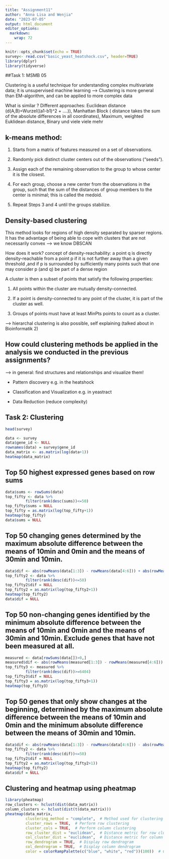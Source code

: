 ```yaml
---
title: "Assignment11"
author: "Anna Lisa and Wenjia"
date: "2023-07-05"
output: html_document
editor_options: 
  markdown: 
    wrap: 72
---
```


```r
knitr::opts_chunk$set(echo = TRUE)
survey<- read.csv("basic_yeast_heatshock.csv", header=TRUE)
library(dplyr)
library(tidyverse)
```

##Task 1: MSMB 05

Clustering is a useful technique for understanding complex multivariate
data; it is unsupervised machine learning --\> Clustering is more
general than EM-algorithm, and can be applied to more complex data

What is similar ? Different approaches: Euclidean distance
(d(A,B)=Wurzel((a1-b1)\^2 + ....)), Manhattan Block ( distance takes the
sum of the absolute differences in all coordinates), Maximum, weighted
Euklidean distance, Binary und viele viele mehr

## k-means method:

1.  Starts from a matrix of features measured on a set of observations.

2.  Randomly pick distinct cluster centers out of the observations
    ("seeds").

3.  Assign each of the remaining observation to the group to whose
    center it is the closest.

4.  For each group, choose a new center from the observations in the
    group, such that the sum of the distances of group members to the
    center is minimal; this is called the medoid.

5.  Repeat Steps 3 and 4 until the groups stabilize.

## Density-based clustering

This method looks for regions of high density separated by sparser
regions. It has the advantage of being able to cope with clusters that
are not necessarily convex --\> we know DBSCAN

How does it work? concept of density-reachability: a point q is directly
density-reachable from a point p if it is not further away than a given
threshold ,and if p is surrounded by sufficiently many points such that
one may consider p (and q) be part of a dense region

A cluster is then a subset of points that satisfy the following
properties:

1.  All points within the cluster are mutually density-connected.

2.  If a point is density-connected to any point of the cluster, it is
    part of the cluster as well.

3.  Groups of points must have at least MinPts points to count as a
    cluster.

--\> hierarchal clustering is also possible, self explaining (talked
about in Bioinformatik 2)

## How could clustering methods be applied in the analysis we conducted in the previous assignments?

\--\> in general: find structures and relationships and visualize them!

-   Pattern discovery e.g. in the heatshock

-   Classification and Visualization e.g. in yeastract

-   Data Reduction (reduce complexity)


## Task 2: Clustering
```r
head(survey)
```
```r
data <- survey
data$gene_id <- NULL
rownames(data) = survey$gene_id
data_matrix <- as.matrix(log(data+1))
heatmap(data_matrix)
```

## Top 50 highest expressed genes based on row sums

```r
data$sums <- rowSums(data)
top_fifty <- data %>%
         filter(rank(desc(sums))<=50)
top_fifty$sums = NULL
top_fifty = as.matrix(log(top_fifty+1))
heatmap(top_fifty)
data$sums = NULL
```

## Top 50 changing genes determined by the maximum absolute difference between the means of 10min and 0min and the means of 30min and 10min.
```r
data$dif <- abs(rowMeans(data[1:3]) - rowMeans(data[4:6])) + abs(rowMeans(data[4:6]) - rowMeans(data[7:9]))
top_fifty2 <- data %>%
         filter(rank(desc(dif))<=50)
top_fifty2$dif = NULL
top_fifty2 = as.matrix(log(top_fifty2+1))
heatmap(top_fifty2)
data$dif = NULL

```

## Top 50 non-changing genes identified by the minimum absolute difference between the means of 10min and 0min and the means of 30min and 10min. Exclude genes that have not been measured at all.
```r
measured <- data[rowSums(data[])>0,]
measured$dif <- abs(rowMeans(measured[1:3]) - rowMeans(measured[4:6])) + abs(rowMeans(measured[4:6]) - rowMeans(measured[7:9]))
top_fifty3 <- measured %>%
         filter(rank(desc(dif))>=6404)
top_fifty3$dif = NULL
top_fifty3 = as.matrix(log(top_fifty3+1))
heatmap(top_fifty3)

```

## Top 50 genes that only show changes at the beginning, determined by the maximum absolute difference between the means of 10min and 0min and the minimum absolute difference between the means of 30min and 10min.

```r
data$dif <- abs(rowMeans(data[1:3]) - rowMeans(data[4:6])) - abs(rowMeans(data[4:6]) - rowMeans(data[7:9]))
top_fifty2 <- data %>%
         filter(rank(desc(dif))<=50)
top_fifty2$dif = NULL
top_fifty2 = as.matrix(log(top_fifty2+1))
heatmap(top_fifty2)
data$dif = NULL

```

## Clustering and heatmap using pheatmap

```r
library(pheatmap)
row_clusters <- hclust(dist(data_matrix))
column_clusters <- hclust(dist(t(data_matrix))) 
pheatmap(data_matrix,
         clustering_method = "complete",  # Method used for clustering
         cluster_rows = TRUE,  # Perform row clustering
         cluster_cols = TRUE,  # Perform column clustering
         row_cluster_dist = "euclidean",  # Distance metric for row clustering
         col_cluster_dist = "euclidean",  # Distance metric for column clustering
         row_dendrogram = TRUE,  # Display row dendrogram
         col_dendrogram = TRUE,  # Display column dendrogram
         color = colorRampPalette(c("blue", "white", "red"))(100))  # Color palette for heatmap


```
